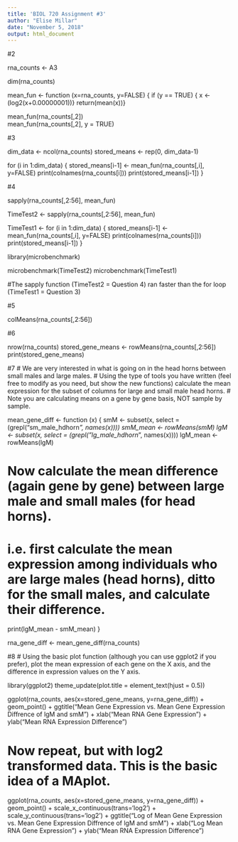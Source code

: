 ---
title: 'BIOL 720 Assignment #3'
author: "Elise Millar"
date: "November 5, 2018"
output: html_document
---


#2

rna_counts <- A3


dim(rna_counts)

mean_fun <- function (x=rna_counts, y=FALSE) {
  if (y == TRUE) {
    x <- (log2(x+0.00000001))} 
  return(mean(x))}    

mean_fun(rna_counts[,2])  
mean_fun(rna_counts[,2], y = TRUE)  


#3 


dim_data <- ncol(rna_counts)
stored_means <- rep(0, dim_data-1) 

for (i in 1:dim_data) {
  stored_means[i-1] <- mean_fun(rna_counts[,i], y=FALSE) 
  print(colnames(rna_counts[i]))
  print(stored_means[i-1])
}


#4


sapply(rna_counts[,2:56], mean_fun) 

TimeTest2 <- sapply(rna_counts[,2:56], mean_fun)

TimeTest1 <- for (i in 1:dim_data) {
  stored_means[i-1] <- mean_fun(rna_counts[,i], y=FALSE) 
  print(colnames(rna_counts[i]))
  print(stored_means[i-1])
}

library(microbenchmark)

microbenchmark(TimeTest2)
microbenchmark(TimeTest1)

#The sapply function (TimeTest2 = Question 4) ran faster than the for loop (TimeTest1 = Question 3)


#5


colMeans(rna_counts[,2:56])


#6


nrow(rna_counts)
stored_gene_means <- rowMeans(rna_counts[,2:56])
print(stored_gene_means)


#7 
# We are very interested in what is going on in the head horns between small males and large males. 
# Using the type of tools you have written (feel free to modify as you need, but show the new functions) calculate the mean expression for the subset of columns for large and small male head horns. 
# Note you are calculating means on a gene by gene basis, NOT sample by sample.


mean_gene_diff <- function (x) {
  smM <- subset(x, select = (grepl("sm_male_hdhorn*", names(x)))) 
  smM_mean <- rowMeans(smM)
  lgM <- subset(x, select = (grepl("lg_male_hdhorn*", names(x))))
  lgM_mean <- rowMeans(lgM)

# Now calculate the mean difference (again gene by gene) between large male and small males (for head horns). 
# i.e. first calculate the mean expression among individuals who are large males (head horns), ditto for the small males, and calculate their difference.

  print(lgM_mean - smM_mean)
}

rna_gene_diff <- mean_gene_diff(rna_counts)



#8 
# Using the basic plot function (although you can use ggplot2 if you prefer), plot the mean expression of each gene on the X axis, and the difference in expression values on the Y axis. 


library(ggplot2)
theme_update(plot.title = element_text(hjust = 0.5))

ggplot(rna_counts, aes(x=stored_gene_means, y=rna_gene_diff)) + geom_point() + ggtitle("Mean Gene Expression vs. Mean Gene Expression Diffrence of lgM and smM") + xlab("Mean RNA Gene Expression") + ylab("Mean RNA Expression Difference")



# Now repeat, but with log2 transformed data. This is the basic idea of a MAplot.


ggplot(rna_counts, aes(x=stored_gene_means, y=rna_gene_diff)) + geom_point() + scale_x_continuous(trans='log2') + scale_y_continuous(trans='log2') + ggtitle("Log of Mean Gene Expression vs. Mean Gene Expression Diffrence of lgM and smM") + xlab("Log Mean RNA Gene Expression") + ylab("Mean RNA Expression Difference")

